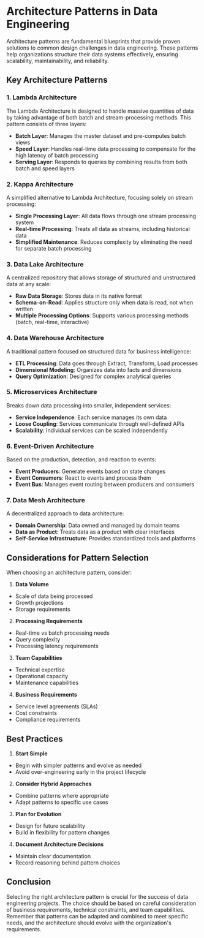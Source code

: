 # Architecture Patterns in Data Engineering

Architecture patterns are fundamental blueprints that provide proven solutions to common design challenges in data engineering. These patterns help organizations structure their data systems effectively, ensuring scalability, maintainability, and reliability.

## Key Architecture Patterns

### 1. Lambda Architecture
The Lambda Architecture is designed to handle massive quantities of data by taking advantage of both batch and stream-processing methods. This pattern consists of three layers:
- **Batch Layer**: Manages the master dataset and pre-computes batch views
- **Speed Layer**: Handles real-time data processing to compensate for the high latency of batch processing
- **Serving Layer**: Responds to queries by combining results from both batch and speed layers

### 2. Kappa Architecture
A simplified alternative to Lambda Architecture, focusing solely on stream processing:
- **Single Processing Layer**: All data flows through one stream processing system
- **Real-time Processing**: Treats all data as streams, including historical data
- **Simplified Maintenance**: Reduces complexity by eliminating the need for separate batch processing

### 3. Data Lake Architecture
A centralized repository that allows storage of structured and unstructured data at any scale:
- **Raw Data Storage**: Stores data in its native format
- **Schema-on-Read**: Applies structure only when data is read, not when written
- **Multiple Processing Options**: Supports various processing methods (batch, real-time, interactive)

### 4. Data Warehouse Architecture
A traditional pattern focused on structured data for business intelligence:
- **ETL Processing**: Data goes through Extract, Transform, Load processes
- **Dimensional Modeling**: Organizes data into facts and dimensions
- **Query Optimization**: Designed for complex analytical queries

### 5. Microservices Architecture
Breaks down data processing into smaller, independent services:
- **Service Independence**: Each service manages its own data
- **Loose Coupling**: Services communicate through well-defined APIs
- **Scalability**: Individual services can be scaled independently

### 6. Event-Driven Architecture
Based on the production, detection, and reaction to events:
- **Event Producers**: Generate events based on state changes
- **Event Consumers**: React to events and process them
- **Event Bus**: Manages event routing between producers and consumers

### 7. Data Mesh Architecture
A decentralized approach to data architecture:
- **Domain Ownership**: Data owned and managed by domain teams
- **Data as Product**: Treats data as a product with clear interfaces
- **Self-Service Infrastructure**: Provides standardized tools and platforms

## Considerations for Pattern Selection

When choosing an architecture pattern, consider:

1. **Data Volume**
- Scale of data being processed
- Growth projections
- Storage requirements

2. **Processing Requirements**
- Real-time vs batch processing needs
- Query complexity
- Processing latency requirements

3. **Team Capabilities**
- Technical expertise
- Operational capacity
- Maintenance capabilities

4. **Business Requirements**
- Service level agreements (SLAs)
- Cost constraints
- Compliance requirements

## Best Practices

1. **Start Simple**
- Begin with simpler patterns and evolve as needed
- Avoid over-engineering early in the project lifecycle

2. **Consider Hybrid Approaches**
- Combine patterns where appropriate
- Adapt patterns to specific use cases

3. **Plan for Evolution**
- Design for future scalability
- Build in flexibility for pattern changes

4. **Document Architecture Decisions**
- Maintain clear documentation
- Record reasoning behind pattern choices

## Conclusion

Selecting the right architecture pattern is crucial for the success of data engineering projects. The choice should be based on careful consideration of business requirements, technical constraints, and team capabilities. Remember that patterns can be adapted and combined to meet specific needs, and the architecture should evolve with the organization's requirements.
